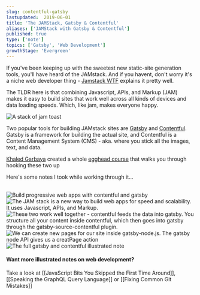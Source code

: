 ```yaml
---
slug: contentful-gatsby
lastupdated:  2019-06-01
title: 'The JAMStack, Gatsby & Contentful'
aliases: ['JAMStack with Gatsby & Contentful']
published: true
type: ['note']
topics: ['Gatsby', 'Web Development']
growthStage: 'Evergreen'
---
```


<IntroParagraph>

If you've been keeping up with the sweetest new static-site generation tools, you'll have heard of the JAMstack. <Footnote idName={1}>And if you havent, don't worry it's a niche web developer thing - <a href="https://jamstack.wtf/">Jamstack WTF</a> explains it pretty well.</Footnote>

</IntroParagraph>

The TLDR here is that combining Javascript, APIs, and Markup (JAM) makes it easy to build sites that work well across all kinds of devices and data loading speeds. Which, like jam, makes everyone happy.

![A stack of jam toast](https://res.cloudinary.com/dg3gyk0gu/image/upload/c_scale,w_300/v1592855269/maggieappleton.com/egghead-course-notes/gatsby-contentful/thumb_2x.png)

Two popular tools for building JAMstack sites are [Gatsby](https://www.gatsbyjs.org/) and [Contentful](https://www.contentful.com/). Gatsby is a framework for building the actual site, and Contentful is a Content Management System (CMS) - aka. where you stick all the images, text, and data.

[Khaled Garbaya](https://khaledgarbaya.net/) created a whole [egghead course](https://egghead.io/courses/build-content-rich-progressive-web-apps-with-gatsby-and-contentful) that walks you through hooking these two up

<a noTip href="https://egghead.io/courses/build-content-rich-progressive-web-apps-with-gatsby-and-contentful?rc=272bjb"><ImageFrame width="80%" alt="Course illustration of contentful media running into a Gatsby machine, for the Build Content Rich Progressive Web Apps with Gatsby and Contentful course" src="https://og-image-egghead-course.now.sh/build-content-rich-progressive-web-apps-with-gatsby-and-contentful" /></a>

Here's some notes I took while working through it...

<br />

<Image alt="Build progressive web apps with contentful and gatsby" src="https://res.cloudinary.com/dg3gyk0gu/image/upload/c_scale,w_680/v1592262609/maggieappleton.com/egghead-course-notes/gatsby-contentful/gatsbycontentful1.png" />

<Image alt="The JAM stack is a new way to build web apps for speed and scalability. It uses Javascript, APIs, and Markup." src="https://res.cloudinary.com/dg3gyk0gu/image/upload/c_scale,w_900/v1592262609/maggieappleton.com/egghead-course-notes/gatsby-contentful/gatsbycontentful2.png" />

<Image alt="These two work well together - contentful feeds the data into gatsby. You structure all your content inside contentful, which then goes into gatsby through the gatsby-source-contentful plugin." src="https://res.cloudinary.com/dg3gyk0gu/image/upload/c_scale,w_900/v1592262609/maggieappleton.com/egghead-course-notes/gatsby-contentful/gatsbycontentful3.png" />

<Image alt="We can create new pages for our site inside gatsby-node.js. The gatsby node API gives us a creatPage action" src="https://res.cloudinary.com/dg3gyk0gu/image/upload/c_scale,w_900/v1592262611/maggieappleton.com/egghead-course-notes/gatsby-contentful/gatsbycontentful4.png" />

<Image alt="The full gatsby and contentful illustrated note" src="https://res.cloudinary.com/dg3gyk0gu/image/upload/c_scale,w_900/v1592262613/maggieappleton.com/egghead-course-notes/gatsby-contentful/gatsbycontentful_sketchnotes--mini.png" />

#### Want more illustrated notes on web development?

Take a look at [[JavaScript Bits You Skipped the First Time Around]], [[Speaking the GraphQL Query Language]] or [[Fixing Common Git Mistakes]]